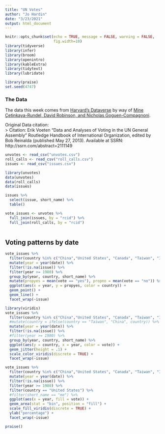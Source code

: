 ```yaml
---
title: "UN Votes"
author: "Jo Hardin"
date: "3/23/2021"
output: html_document
---
```


```r
knitr::opts_chunk$set(echo = TRUE, message = FALSE, warning = FALSE,
                      fig.width=10)
library(tidyverse)
library(infer)
library(broom)
library(openintro)
library(kableExtra)
library(tidytext)
library(lubridate)

library(praise)
set.seed(4747)
```


###  The Data

The data this week comes from [Harvard's Dataverse](https://dataverse.harvard.edu/dataset.xhtml?persistentId=hdl:1902.1/12379) by way of [Mine Çetinkaya-Rundel, David Robinson, and Nicholas Goguen-Compagnoni](https://github.com/dgrtwo/unvotes/blob/7eb7034314ff79c49c9e0785fcd9d216fa04cf14/DESCRIPTION#L6).

Original Data citation:  
> Citation: Erik Voeten "Data and Analyses of Voting in the UN General Assembly" Routledge Handbook of International Organization, edited by Bob Reinalda (published May 27, 2013). Available at SSRN: http://ssrn.com/abstract=2111149



```r
unvotes <- read_csv("unvotes.csv")
roll_calls <- read_csv("roll_calls.csv")
issues <- read_csv("issues.csv")
```


```r
library(unvotes)
data(unvotes)
data(roll_calls)
data(issues)
```

```r
issues %>%
  select(issue, short_name) %>%
  table()
```


```r
vote_issues <- unvotes %>%
  full_join(issues, by = "rcid") %>%
  full_join(roll_calls, by = "rcid")
  
```


## Voting patterns by date

```r
vote_issues %>%
  filter(country %in% c("China","United States", "Canada", "Taiwan", "India")) %>%
  mutate(year = year(date)) %>%
  filter(!is.na(issue)) %>%
  filter(year >= 1980) %>%
  group_by(year, country, short_name) %>%
  mutate(propyes = mean(vote == "yes"), propno = mean(vote == "no")) %>%
  ggplot(aes(x = year, y = propyes, color = country)) + 
  geom_point() + 
  geom_line() +
  facet_wrap(~issue)
```


```r
library(viridis)
vote_issues %>%
  filter(country %in% c("China","United States", "Canada", "Taiwan", "India")) %>%
  #mutate(country = ifelse(country == "Taiwan", "China", country)) %>%
  mutate(year = year(date)) %>%
  filter(!is.na(issue)) %>%
  #filter(year >= 1980) %>%
  group_by(year, country, short_name) %>%
  ggplot(aes(y = country, x = year, color = vote)) + 
  geom_jitter(height = .1) +
  scale_color_viridis(discrete = TRUE) +
  facet_wrap(~issue)
```  


```r
vote_issues %>%
  filter(country %in% c("China","United States", "Canada", "Taiwan", "India")) %>%
  mutate(year = year(date)) %>%
  filter(!is.na(issue)) %>%
  filter(year >= 1980) %>%
  filter(country == "United States") %>%
  #filter(short_name == "me") %>%
  ggplot(aes(x = year, fill = vote)) + 
  geom_area(stat = "bin", position = "fill") +
  scale_fill_viridis(discrete = TRUE) + 
  ylab("percentage") + 
  facet_wrap(~issue)

```

```r
praise()
```

